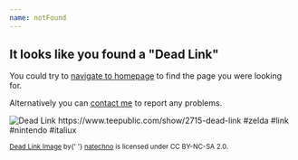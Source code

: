 ```yaml
---
name: notFound
---
```


## It looks like you found a "Dead Link"

You could try to [navigate to homepage](/) to find the page you were looking for.

Alternatively you can [contact me](contact) to report any problems.

![Dead Link https://www.teepublic.com/show/2715-dead-link #zelda  #link #nintendo #italiux](https://farm9.staticflickr.com/8259/8675878823_79bf0b0218_z.jpg)

<sup>
  <a href="https://www.teepublic.com/show/2715-dead-link">Dead Link Image</a> by{' '}
  <a href="https://www.flickr.com/photos/67456715@N06">natechno</a> is licensed
  under CC BY-NC-SA 2.0.
</sup>
